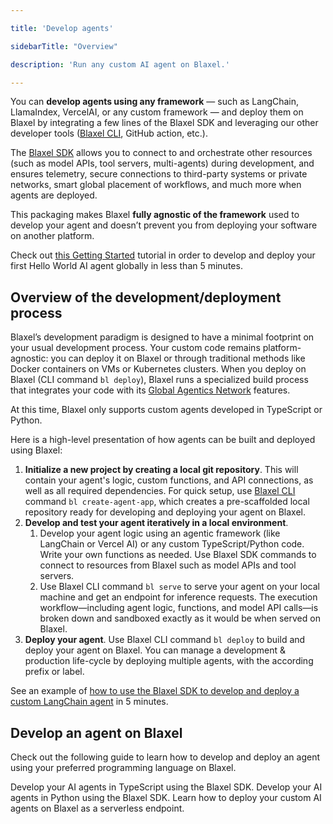 ```yaml
---

title: 'Develop agents'

sidebarTitle: "Overview"

description: 'Run any custom AI agent on Blaxel.'

---
```


You can **develop agents using any framework** — such as LangChain, LlamaIndex, VercelAI, or any custom framework — and deploy them on Blaxel by integrating a few lines of the Blaxel SDK and leveraging our other developer tools ([Blaxel CLI](https://www.notion.so/cli-reference), GitHub action, etc.).

The [Blaxel SDK](../sdk-reference/introduction) allows you to connect to and orchestrate other resources (such as model APIs, tool servers, multi-agents) during development, and ensures telemetry, secure connections to third-party systems or private networks, smart global placement of workflows, and much more when agents are deployed.

This packaging makes Blaxel **fully agnostic of the framework** used to develop your agent and doesn’t prevent you from deploying your software on another platform.

<Tip>Check out [this Getting Started](https://www.notion.so/Get-started) tutorial in order to develop and deploy your first Hello World AI agent globally in less than 5 minutes.</Tip>

## Overview of the development/deployment process

Blaxel’s development paradigm is designed to have a minimal footprint on your usual development process. Your custom code remains platform-agnostic: you can deploy it on Blaxel or through traditional methods like Docker containers on VMs or Kubernetes clusters. When you deploy on Blaxel (CLI command `bl deploy`), Blaxel runs a specialized build process that integrates your code with its [Global Agentics Network](../Infrastructure/Global-Inference-Network) features.

<Warning>At this time, Blaxel only supports custom agents developed in TypeScript or Python.</Warning>

Here is a high-level presentation of how agents can be built and deployed using Blaxel:

1. **Initialize a new project by creating a local git repository**. This will contain your agent's logic, custom functions, and API connections, as well as all required dependencies. For quick setup, use [Blaxel CLI](../cli-reference) command `bl create-agent-app`, which creates a pre-scaffolded local repository ready for developing and deploying your agent on Blaxel.
2. **Develop and test your agent iteratively in a local environment**. 
    1. Develop your agent logic using an agentic framework (like LangChain or Vercel AI) or any custom TypeScript/Python code. Write your own functions as needed. Use Blaxel SDK commands to connect to resources from Blaxel such as model APIs and tool servers.
    2. Use Blaxel CLI command `bl serve` to serve your agent on your local machine and get an endpoint for inference requests. The execution workflow—including agent logic, functions, and model API calls—is broken down and sandboxed exactly as it would be when served on Blaxel.
3. **Deploy your agent**. Use Blaxel CLI command `bl deploy` to build and deploy your agent on Blaxel. You can manage a development & production life-cycle by deploying multiple agents, with the according prefix or label.

<Note>See an example of [how to use the Blaxel SDK to develop and deploy a custom LangChain agent](../Examples/Deploy-a-LangChain-agent) in 5 minutes.</Note>

## Develop an agent on Blaxel

Check out the following guide to learn how to develop and deploy an agent using your preferred programming language on Blaxel.

<CardGroup cols={2}>  

<Card title="TypeScript" icon="js">    
Develop your AI agents in TypeScript using the Blaxel SDK.
</Card>

<Card title="Python" icon="python">    
Develop your AI agents in Python using the Blaxel SDK.
</Card>

</CardGroup>

<Card title="Deploy an agent" icon="server" href="/Agents/Deploy-an-agent">
Learn how to deploy your custom AI agents on Blaxel as a serverless endpoint. 
</Card>